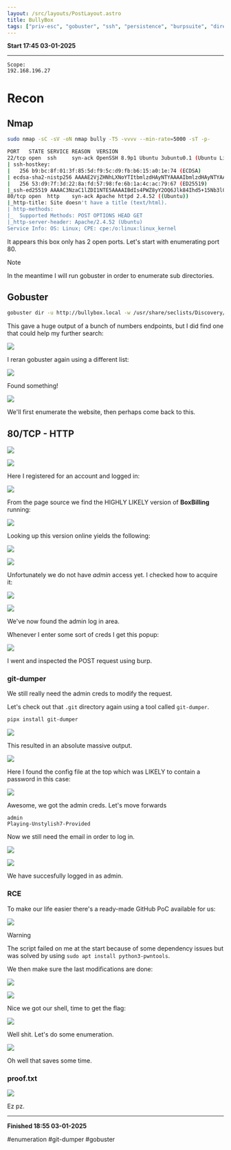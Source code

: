 ```yaml
---
layout: /src/layouts/PostLayout.astro
title: BullyBox
tags: ["priv-esc", "gobuster", "ssh", "persistence", "burpsuite", "directory-traversal"]
---
```


**Start 17:45 03-01-2025**

---
```
Scope:
192.168.196.27
```
# Recon

## Nmap

```bash
sudo nmap -sC -sV -oN nmap bully -T5 -vvvv --min-rate=5000 -sT -p-

PORT   STATE SERVICE REASON  VERSION
22/tcp open  ssh     syn-ack OpenSSH 8.9p1 Ubuntu 3ubuntu0.1 (Ubuntu Linux; protocol 2.0)
| ssh-hostkey: 
|   256 b9:bc:8f:01:3f:85:5d:f9:5c:d9:fb:b6:15:a0:1e:74 (ECDSA)
| ecdsa-sha2-nistp256 AAAAE2VjZHNhLXNoYTItbmlzdHAyNTYAAAAIbmlzdHAyNTYAAABBBBYESg2KmNLhFh1KJaN2UFCVAEv6MWr58pqp2fIpCSBEK2wDJ5ap2XVBVGLk9Po4eKBbqTo96yttfVUvXWXoN3M=
|   256 53:d9:7f:3d:22:8a:fd:57:98:fe:6b:1a:4c:ac:79:67 (ED25519)
|_ssh-ed25519 AAAAC3NzaC1lZDI1NTE5AAAAIBdIs4PWZ8yY2OQ6Jlk84Ihd5+15Nb3l0qvpf1ls3wfa
80/tcp open  http    syn-ack Apache httpd 2.4.52 ((Ubuntu))
|_http-title: Site doesn't have a title (text/html).
| http-methods: 
|_  Supported Methods: POST OPTIONS HEAD GET
|_http-server-header: Apache/2.4.52 (Ubuntu)
Service Info: OS: Linux; CPE: cpe:/o:linux:linux_kernel
```

It appears this box only has 2 open ports. Let's start with enumerating port 80.

>[!note]
>In the meantime I will run gobuster in order to enumerate sub directories.

## Gobuster

```bash
gobuster dir -u http://bullybox.local -w /usr/share/seclists/Discovery/Web-Content/directory-list-2.3-small.txt -x txt,pdf,config
```

This gave a huge output of a bunch of numbers endpoints, but I did find one that could help my further search:

![](../../../assets/565fcaf0935699abfb86dda0bddc7731.png)

I reran gobuster again using a different list:

![](../../../assets/b6539bfceccf33f2624e2231f7de938b.png)

Found something!

![](../../../assets/1fa60113fadcf80e1d7370801e425e20.png)

We'll first enumerate the website, then perhaps come back to this.


## 80/TCP - HTTP

![](../../../assets/82fe5a8d111808e0723b5ff1e97579a0.png)

![](../../../assets/b38abefed1274281917893eb61c44081.png)

Here I registered for an account and logged in:

![](../../../assets/dc6e1630db5419be6d9f864d2709d66b.png)

From the page source we find the HIGHLY LIKELY version of **BoxBilling** running:

![](../../../assets/8acbe09f2b5974fd1b8b28a07229d7c5.png)

Looking up this version online yields the following:

![](../../../assets/b46b7605a8c1be84aa28de1f9704c898.png)

![](../../../assets/ebbc93fb220ea24a2713ac447f41f295.png)

Unfortunately we do not have *admin* access yet. I checked how to acquire it:

![](../../../assets/ec693a2524fd030235922a485430bc7b.png)

![](../../../assets/7dc024ed67fd7af11ad26f43418114ba.png)

We've now found the admin log in area.

Whenever I enter some sort of creds I get this popup:

![](../../../assets/9272897a252a19602ed0257555e903c1.png)

I went and inspected the POST request using burp.


### git-dumper

We still really need the admin creds to modify the request.

Let's check out that `.git` directory again using a tool called `git-dumper`.

```bash
pipx install git-dumper
```

![](../../../assets/b72526b0b8410d5d9cf986ab89eb4307.png)

This resulted in an absolute massive output.

![](../../../assets/402b2f5ca3744170ab1ac7e120b2446f.png)

Here I found the config file at the top which was LIKELY to contain a password in this case:

![](../../../assets/48ed9393951b0fde9a35d08e592ca358.png)

Awesome, we got the admin creds. Let's move forwards

```creds
admin
Playing-Unstylish7-Provided
```

Now we still need the email in order to log in.

![](../../../assets/e84a53ab4c515a3a831ddb870b6641dd.png)

![](../../../assets/2d1962fb717df4f2de724dfe913a5ce0.png)

We have succesfully logged in as admin.

### RCE

To make our life easier there's a ready-made GitHub PoC available for us:

![](../../../assets/b43ab85ae66438fb7d3506b0d249e9c2.png)

>[!warning]
>The script failed on me at the start because of some dependency issues but was solved by using `sudo apt install python3-pwntools`.

We then make sure the last modifications are done:

![](../../../assets/dadd9ec5a5d979ccb8270dcadf0c06d9.png)

![](../../../assets/4b7aaebcd453b9a2df28a2cf5ba3b0dd.png)

Nice we got our shell, time to get the flag:

![](../../../assets/58b8ed67e84d5ccdd3c5bbbddfb52331.png)

Well shit. Let's do some enumeration.

![](../../../assets/26f23b1ee3a77e59653f7e2fd3ad1ddf.png)

Oh well that saves some time.

### proof.txt

![](../../../assets/c6d7082c49898991d68f91fd82e7e497.png)

Ez pz.

---

**Finished 18:55 03-01-2025**

[^Links]: [[OSCP Prep]]

#enumeration #git-dumper #gobuster 

